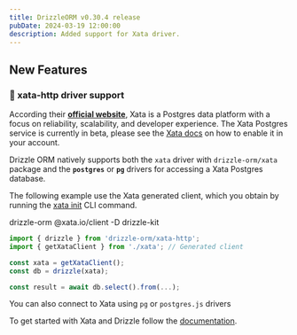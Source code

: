 ```yaml
---
title: DrizzleORM v0.30.4 release
pubDate: 2024-03-19 12:00:00
description: Added support for Xata driver. 
---
```



## New Features

### 🎉 xata-http driver support

According their **[official website](https://xata.io)**, Xata is a Postgres data platform with a focus on reliability, scalability, and developer experience. The Xata Postgres service is currently in beta, please see the [Xata docs](https://xata.io/docs/postgres) on how to enable it in your account.

Drizzle ORM natively supports both the `xata` driver with `drizzle-orm/xata` package and the **`postgres`** or **`pg`** drivers for accessing a Xata Postgres database.

The following example use the Xata generated client, which you obtain by running the [xata init](https://xata.io/docs/getting-started/installation) CLI command.

<Npm>
drizzle-orm @xata.io/client
-D drizzle-kit
</Npm>

```ts
import { drizzle } from 'drizzle-orm/xata-http';
import { getXataClient } from './xata'; // Generated client

const xata = getXataClient();
const db = drizzle(xata);

const result = await db.select().from(...);
```

You can also connect to Xata using `pg` or `postgres.js` drivers

To get started with Xata and Drizzle follow the [documentation](/docs/get-started-postgresql#xata).
